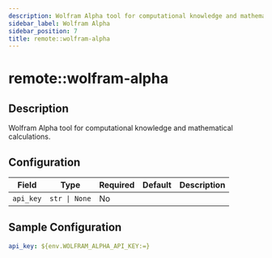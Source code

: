 ```yaml
---
description: Wolfram Alpha tool for computational knowledge and mathematical calculations
sidebar_label: Wolfram Alpha
sidebar_position: 7
title: remote::wolfram-alpha
---
```


# remote::wolfram-alpha

## Description

Wolfram Alpha tool for computational knowledge and mathematical calculations.

## Configuration

| Field | Type | Required | Default | Description |
|-------|------|----------|---------|-------------|
| `api_key` | `str \| None` | No |  |  |

## Sample Configuration

```yaml
api_key: ${env.WOLFRAM_ALPHA_API_KEY:=}
```
